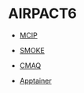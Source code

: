 # AIRPACT6 {.unnumbered}

- [MCIP](mcip-dev.qmd)

- [SMOKE](smoke-dev.qmd)

- [CMAQ](cmaq-dev.qmd)

- [Apptainer](apptainer-dev.qmd)